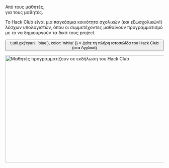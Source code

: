 
<Container variant="copy">

<Heading as="h1">
  Από τους μαθητές, <br />
  για τους μαθητές.
</Heading>

Το Hack Club είναι μια παγκόσμια κοινότητα σχολικών (και εξωσχολικών!) λέσχων υπολογιστών, όπου οι συμμετέχοντες μαθαίνουν προγραμματισμό με το να δημιουργούν τα δικά τους project.

<p>
  <Button
    as="a"
    href="https://hackclub.com/?ref=es"
    variant="ctaLg"
    sx={{
      backgroundImage: t => t.util.gx('cyan', 'blue'),
      color: 'white'
    }}
  >
    Δείτε τη πλήρη ιστοσελίδα του Hack Club (στα Αγγλικά)
  </Button>
</p>

<img
  alt="Μαθητές προγραμματίζουν σε εκδήλωση του Hack Club"
  src="https://cdn.glitch.com/f0afe4d3-a031-4c0e-8dd5-766cd9ae1e8b%2Ftea_team.jpg?1550999670860"
  width="512"
  height="341"
/>

</Container>
